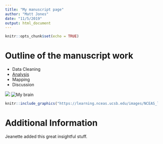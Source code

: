 ```yaml
---
title: "My manuscript page"
author: "Matt Jones"
date: "11/5/2019"
output: html_document
---
```


```r
knitr::opts_chunk$set(echo = TRUE)
```

# Outline of the manuscript work

- Data Cleaning
- [Analysis](analysis.html)
- Mapping
- Discussion

![](ComplexSelf.jpg)
<img src="ComplexSelf.jpg" title="My brain"/>

```r
knitr::include_graphics("https://learning.nceas.ucsb.edu/images/NCEAS_logo.png")
```

# Additional Information

Jeanette added this great insightful stuff.
